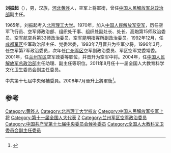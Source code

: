 '''刘振起'''（{{bd|1946年|5月18日|}}），男，汉族，[[河北|河北]][[黄骅市|黄骅]]人，空军上将軍銜，曾任[[中国人民解放军总政治部|中国人民解放军总政治部]]副主任。

1965年，刘振起考入[[北京理工大学|北京理工大学]]。1970年，加入[[中国人民解放军空军|中国人民解放军空军]]，历任空军飞行员、空军师政治部、组织处干事、组织处副处长、处长、高炮第15师政治委员、空军航空兵第33师政治委员、空军昆明指挥所副政治委员。1992年12月，任[[成都军区|成都军区]]空军政治部主任、党委常委，1993年7月晋升为空军少将。1996年3月，任空军第7军政治委员，次年任[[广州军区|广州军区]]空军副政治委员、军区空军党委常委。2001年，任[[兰州军区|兰州军区]]空军政委等职位，并晋升为空军中将。2004年，任[[中国人民解放军总政治部|中国人民解放军总政治部]]主任助理、副主任等职位。2011年8月任十一届全国人大教育科学文化卫生委员会副主任委员。

中共第十七屆中央候補委員。2008年7月晉升上將軍銜<ref>{{cite web| language =zh-hans| publisher =北方网| title =刘振起黄献中范长龙晋升上将 胡锦涛颁发命令状| url =http://news.enorth.com.cn/system/2008/07/15/003551013.shtml| author =马欣| date =2008-07-15| accessdate =2010-06-16| deadurl =yes| archiveurl =https://web.archive.org/web/20080804224658/http://news.enorth.com.cn/system/2008/07/15/003551013.shtml| archivedate =2008-08-04}}</ref>。

== 参考 ==
{{reflist}}
{{start box}}
{{s-mil}}
{{succession box|[[臧穗|臧穗]]|[[王金相|王金相]]|[[中国人民解放军|中国人民解放军]][[兰州军区空军|兰州军区空军]]政治委员|2001年7月-2004年7月}}
{{end box}}
{{中国人民解放军空军上将}}
{{中国人民解放军上将/2008}}
{{DEFAULTSORT: Liu Zhenqi}}
[[Category:黄骅人|Category:黄骅人]]
[[Category:北京理工大学校友|Category:北京理工大学校友]]
[[Category:中国人民解放军空军上将|Category:中国人民解放军空军上将]]
[[Category:第十一届全国人大代表|Category:第十一届全国人大代表]]
[[Category:劉姓|Z]]
[[Category:兰州军区空军政治委员|Category:兰州军区空军政治委员]]
[[Category:中国共产党第十七届中央委员会候补委员|Category:中国共产党第十七届中央委员会候补委员]]
[[Category:全国人大教科文卫委员会副主任委员|Category:全国人大教科文卫委员会副主任委员]]